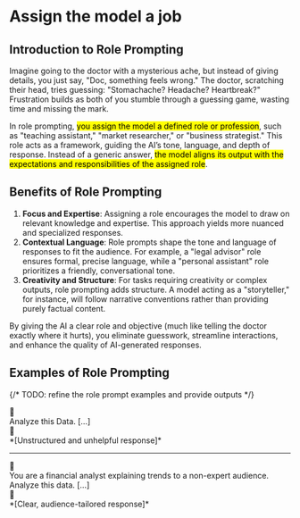 # Assign the model a job

## Introduction to Role Prompting

Imagine going to the doctor with a mysterious ache, but instead of giving details, you just say, "Doc, something feels wrong." The doctor, scratching their head, tries guessing: "Stomachache? Headache? Heartbreak?" Frustration builds as both of you stumble through a guessing game, wasting time and missing the mark.

In role prompting, <mark>you assign the model a defined role or profession</mark>, such as "teaching assistant," "market researcher," or "business strategist." This role acts as a framework, guiding the AI’s tone, language, and depth of response. Instead of a generic answer, <mark>the model aligns its output with the expectations and responsibilities of the assigned role</mark>.

## Benefits of Role Prompting

1. **Focus and Expertise**: Assigning a role encourages the model to draw on relevant knowledge and expertise. This approach yields more nuanced and specialized responses.
2. **Contextual Language**: Role prompts shape the tone and language of responses to fit the audience. For example, a "legal advisor" role ensures formal, precise language, while a "personal assistant" role prioritizes a friendly, conversational tone.
3. **Creativity and Structure**: For tasks requiring creativity or complex outputs, role prompting adds structure. A model acting as a "storyteller," for instance, will follow narrative conventions rather than providing purely factual content.

By giving the AI a clear role and objective (much like telling the doctor exactly where it hurts), you eliminate guesswork, streamline interactions, and enhance the quality of AI-generated responses.

## Examples of Role Prompting

{/* TODO: refine the role prompt examples and provide outputs */}

<div class="chat-container">
  <div class="message user">
    <div class="message-avatar">🙋</div>
    <div class="message-bubble">Analyze this Data. […]</div>
  </div>
  <div class="message assistant">
    <div class="message-avatar">🤖</div>
    <div class="message-bubble">*[Unstructured and unhelpful response]*</div>
  </div>
</div>

---

<div class="chat-container">
  <div class="message user">
    <div class="message-avatar">🙋</div>
    <div class="message-bubble">
      You are a financial analyst explaining trends to a non-expert audience. Analyze this data. […]
    </div>
  </div>
  <div class="message assistant">
    <div class="message-avatar">🤖</div>
    <div class="message-bubble">*[Clear, audience-tailored response]*</div>
  </div>
</div>

